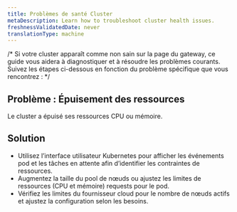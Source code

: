 ```yaml
---
title: Problèmes de santé Cluster
metaDescription: Learn how to troubleshoot cluster health issues.
freshnessValidatedDate: never
translationType: machine
---
```


/\* Si votre cluster apparaît comme non sain sur la page du gateway, ce guide vous aidera à diagnostiquer et à résoudre les problèmes courants. Suivez les étapes ci-dessous en fonction du problème spécifique que vous rencontrez : \*/

## Problème : Épuisement des ressources

Le cluster a épuisé ses ressources CPU ou mémoire.

## Solution

* Utilisez l’interface utilisateur Kubernetes pour afficher les événements pod et les tâches en attente afin d’identifier les contraintes de ressources.
* Augmentez la taille du pool de nœuds ou ajustez les limites de ressources (CPU et mémoire) requests pour le pod.
* Vérifiez les limites du fournisseur cloud pour le nombre de nœuds actifs et ajustez la configuration selon les besoins.